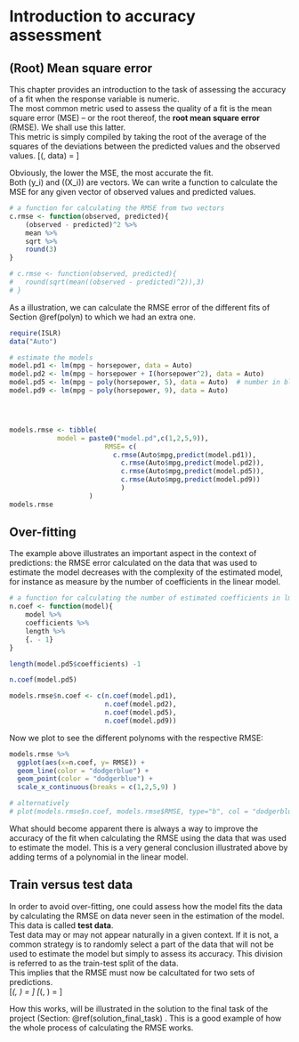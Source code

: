 # Introduction to accuracy assessment


## (Root) Mean square error {#rmse}

This chapter provides an introduction to the task of assessing the accuracy of a fit when the response variable is numeric.  
The most common metric used to assess the quality of a fit is the mean square error (MSE) -- or the root thereof, the **root mean square error** (RMSE). We shall use this latter.   
This metric is simply compiled by taking the root of the average of the squares of the deviations between the predicted values and the observed values.
\[\text{RMSE}(\hat{f}, data) = \sqrt{\frac{1}{n}\sum_{i=1}^n \big(y_i -\hat{f}(X_i)\big)^2}\]

Obviously, the lower the MSE, the most accurate the fit.  
Both \(y_i\) and \(\hat{f}(X_i)\) are vectors. We can write a function to calculate the MSE for any given vector of observed values and predicted values.

```r
# a function for calculating the RMSE from two vectors
c.rmse <- function(observed, predicted){
	(observed - predicted)^2 %>%
    mean %>%
    sqrt %>%
    round(3)
}

# c.rmse <- function(observed, predicted){
# 	round(sqrt(mean((observed - predicted)^2)),3) 
# }

```

As a illustration, we can calculate the RMSE error of the different fits of Section \@ref(polyn) to which we had an extra one.

```r
require(ISLR)
data("Auto")

# estimate the models
model.pd1 <- lm(mpg ~ horsepower, data = Auto)
model.pd2 <- lm(mpg ~ horsepower + I(horsepower^2), data = Auto)
model.pd5 <- lm(mpg ~ poly(horsepower, 5), data = Auto)  # number in blue is the respective polynom
model.pd9 <- lm(mpg ~ poly(horsepower, 9), data = Auto)




models.rmse <- tibble(
            model = paste0("model.pd",c(1,2,5,9)),
						RMSE= c(
						  c.rmse(Auto$mpg,predict(model.pd1)),
							c.rmse(Auto$mpg,predict(model.pd2)),
							c.rmse(Auto$mpg,predict(model.pd5)),
							c.rmse(Auto$mpg,predict(model.pd9))
							)
					)
models.rmse
```

## Over-fitting

The example above illustrates an important aspect in the context of predictions: the RMSE error calculated on the data that was used to estimate the model decreases with the complexity of the estimated model, for instance as measure by the number of coefficients in the linear model.   

```r
# a function for calculating the number of estimated coefficients in lm
n.coef <- function(model){
	model %>%
    coefficients %>%
    length %>%
    {. - 1}
}

length(model.pd5$coefficients) -1

n.coef(model.pd5)

models.rmse$n.coef <- c(n.coef(model.pd1),
                        n.coef(model.pd2),
                        n.coef(model.pd5),
                        n.coef(model.pd9))
```

Now we plot to see the different polynoms with the respective RMSE:

```r
models.rmse %>%
  ggplot(aes(x=n.coef, y= RMSE)) +
  geom_line(color = "dodgerblue") + 
  geom_point(color = "dodgerblue") +
  scale_x_continuous(breaks = c(1,2,5,9) )

# alternatively
# plot(models.rmse$n.coef, models.rmse$RMSE, type="b", col = "dodgerblue")
```

What should become apparent there is always a way to improve the accuracy of the fit when calculating the RMSE using the data that was used to estimate the model. This is a very general conclusion illustrated above by adding terms of a polynomial in the linear model.  

## Train versus test data

In order to avoid over-fitting, one could assess how the model fits the data by calculating the RMSE on data never seen in the estimation of the model. This data is called **test data**.  
Test data may or may not appear naturally in a given context. If it is not, a common strategy is to randomly select a part of the data that will not be used to estimate the model but simply to assess its accuracy. This division is referred to as the train-test split of the data.  
This implies that the RMSE must now be calcultated for two sets of predictions.  
\[\text{RMSE}_\text{train}(\hat{f}, \text{train data}) = \sqrt{\frac{1}{n_{\text{train}}}\sum_{i\in \text{train}} \big(y_i -\hat{f}(X_i)\big)^2}\]
\[\text{RMSE}_\text{test}(\hat{f}, \text{test data}) = \sqrt{\frac{1}{n_{\text{test}}}\sum_{i \in \text{test}} \big(y_i -\hat{f}(X_i)\big)^2}\]

How this works, will be illustrated in the solution to the final task of the project (Section: \@ref(solution_final_task) . This is a good example of how the whole process of calculating the RMSE works.